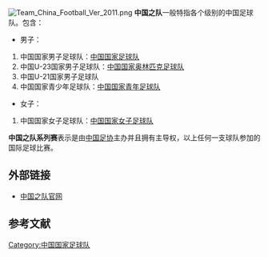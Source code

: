 [[File:Team_China_Football_Ver_2011.png|thumb]]
'''中国之队'''一般特指各个级别的中国足球队。包含：
*男子：
#中国国家男子足球队：[[中国国家足球队|中国国家足球队]]
#中国U-23国家男子足球队：[[中国国家奥林匹克足球队|中国国家奥林匹克足球队]]
#中国U-21国家男子足球队
#中国国家青少年足球队：[[中国国家青年足球队|中国国家青年足球队]] 

*女子：
#中国国家女子足球队：[[中国国家女子足球队|中国国家女子足球队]]

'''中国之队系列赛'''表示是由[[中国足球协会|中国足协]]主办并且拥有主导权，以上任何一支球队参加的国际足球比赛。
== 外部链接 ==
*[http://www.thecfa.cn/zgzd/index.html 中国之队官网]{{Wayback|url=http://www.thecfa.cn/zgzd/index.html |date=20200822153630 }}{{zh}}

==参考文献==
<div class="references-small">
<references></references>
</div>
{{中国体育国家队}}
[[Category:中国国家足球队|Category:中国国家足球队]]
{{足球小作品}}